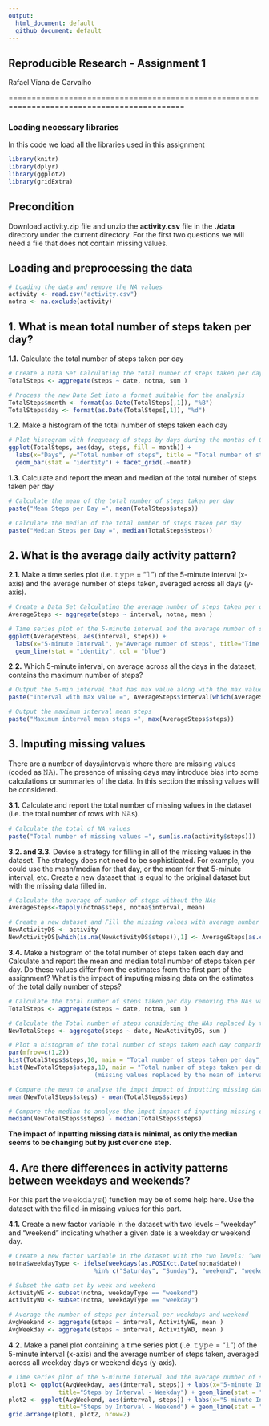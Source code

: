 ```yaml
---
output:
  html_document: default
  github_document: default
---
```

## Reproducible Research - Assignment 1
Rafael Viana de Carvalho

============================================================================================

### Loading necessary libraries

In this code we load all the libraries used in this assignment

```r
library(knitr)
library(dplyr)
library(ggplot2)
library(gridExtra)
```

## Precondition

Download activity.zip file and unzip the **activity.csv** file in the **./data** directory under the current directory.
For the first two questions we will need a file that does not contain missing values.

## Loading and preprocessing the data

```r
# Loading the data and remove the NA values
activity <- read.csv("activity.csv")
notna <- na.exclude(activity)
```

## 1. What is mean total number of steps taken per day?

**1.1.** Calculate the total number of steps taken per day

```r
# Create a Data Set Calculating the total number of steps taken per day
TotalSteps <- aggregate(steps ~ date, notna, sum )

# Process the new Data Set into a format suitable for the analysis
TotalSteps$month <- format(as.Date(TotalSteps[,1]), "%B")
TotalSteps$day <- format(as.Date(TotalSteps[,1]), "%d")
```

**1.2.** Make a histogram of the total number of steps taken each day

```r
# Plot histogram with frequency of steps by days during the months of October and November, 2012
ggplot(TotalSteps, aes(day, steps, fill = month)) + 
  labs(x="Days", y="Total number of steps", title = "Total number of steps taken each day") + 
  geom_bar(stat = "identity") + facet_grid(.~month)
```

**1.3.** Calculate and report the mean and median of the total number of steps taken per day

```r
# Calculate the mean of the total number of steps taken per day
paste("Mean Steps per Day =", mean(TotalSteps$steps))

# Calculate the median of the total number of steps taken per day
paste("Median Steps per Day =", median(TotalSteps$steps))
```


## 2. What is the average daily activity pattern?

**2.1.** Make a time series plot (i.e. 𝚝𝚢𝚙𝚎 = "𝚕") of the 5-minute interval (x-axis) and the average number of steps taken, averaged across all days (y-axis).

```r
# Create a Data Set Calculating the average number of steps taken per day
AverageSteps <- aggregate(steps ~ interval, notna, mean )
```

```r
# Time series plot of the 5-minute interval and the average number of steps taken,across all days
ggplot(AverageSteps, aes(interval, steps)) + 
  labs(x="5-minute Interval", y="Average number of steps", title="Time series plot of average steps across all days") + 
  geom_line(stat = "identity", col = "blue")
```

**2.2.** Which 5-minute interval, on average across all the days in the dataset, contains the maximum number of steps?

```r
# Output the 5-min interval that has max value along with the max value
paste("Interval with max value =", AverageSteps$interval[which(AverageSteps$steps == max(AverageSteps$steps))])

# Output the maximum interval mean steps
paste("Maximum interval mean steps =", max(AverageSteps$steps))
```

## 3. Imputing missing values
There are a number of days/intervals where there are missing values (coded as 𝙽𝙰). The presence of missing days may introduce bias into some calculations or summaries of the data. In this section the missing values will be considered.

**3.1.** Calculate and report the total number of missing values in the dataset (i.e. the total number of rows with 𝙽𝙰s).

```r
# Calculate the total of NA values
paste("Total number of missing values =", sum(is.na(activity$steps)))
```

**3.2. and 3.3.** Devise a strategy for filling in all of the missing values in the dataset. The strategy does not need to be sophisticated. For example, you could use the mean/median for that day, or the mean for that 5-minute interval, etc. Create a new dataset that is equal to the original dataset but with the missing data filled in.

```r
# Calculate the average of number of steps without the NAs
AverageSteps<-tapply(notna$steps, notna$interval, mean)

# Create a new dataset and Fill the missing values with average number of steps in the same 5-minute interval
NewActivityDS <- activity
NewActivityDS[which(is.na(NewActivityDS$steps)),1] <- AverageSteps[as.character(NewActivityDS[which(is.na(NewActivityDS$steps)),3])]
```

**3.4.** Make a histogram of the total number of steps taken each day and Calculate and report the mean and median total number of steps taken per day. Do these values differ from the estimates from the first part of the assignment? What is the impact of imputing missing data on the estimates of the total daily number of steps?

```r
# Calculate the total number of steps taken per day removing the NAs values
TotalSteps <- aggregate(steps ~ date, notna, sum )

# Calculate the Total number of steps considering the NAs replaced by the average number of steps of the 5-min interval
NewTotalSteps <- aggregate(steps ~ date, NewActivityDS, sum )
```

```r
# Plot a histogram of the total number of steps taken each day comparing the two activity data set
par(mfrow=c(1,2))
hist(TotalSteps$steps,10, main = "Total number of steps taken per day", xlab = "Steps", ylim =c(0, 25))
hist(NewTotalSteps$steps,10, main = "Total number of steps taken per day: 
                        (missing values replaced by the mean of interval)", xlab = "Steps",ylim =c(0, 25))
```

```r
# Compare the mean to analyse the impct impact of inputting missing data
mean(NewTotalSteps$steps) - mean(TotalSteps$steps)

# Compare the median to analyse the impct impact of inputting missing data
median(NewTotalSteps$steps) - median(TotalSteps$steps)
```

**The impact of inputting missing data is minimal, as only the median seems to be changing but by just over one step.**

## 4. Are there differences in activity patterns between weekdays and weekends?
For this part the 𝚠𝚎𝚎𝚔𝚍𝚊𝚢𝚜() function may be of some help here. Use the dataset with the filled-in missing values for this part.

**4.1.** Create a new factor variable in the dataset with two levels – “weekday” and “weekend” indicating whether a given date is a weekday or weekend day.

```r
# Create a new factor variable in the dataset with the two levels: “weekday” and “weekend”
notna$weekdayType <- ifelse(weekdays(as.POSIXct.Date(notna$date)) 
                        %in% c("Saturday", "Sunday"), "weekend", "weekday")

# Subset the data set by week and weekend
ActivityWE <- subset(notna, weekdayType == "weekend")
ActivityWD <- subset(notna, weekdayType == "weekday")

# Average the number of steps per interval per weekdays and weekend
AvgWeekend <- aggregate(steps ~ interval, ActivityWE, mean )
AvgWeekday <- aggregate(steps ~ interval, ActivityWD, mean )
```

**4.2.** Make a panel plot containing a time series plot (i.e. 𝚝𝚢𝚙𝚎 = "𝚕") of the 5-minute interval (x-axis) and the average number of steps taken, averaged across all weekday days or weekend days (y-axis).

```r
# Time series plot of the 5-minute interval and the average number of steps across all weekdays or weekend
plot1 <- ggplot(AvgWeekday, aes(interval, steps)) + labs(x="5-minute Interval", y="Average number of steps", 
              title="Steps by Interval - Weekday") + geom_line(stat = "identity", col = "blue")
plot2 <- ggplot(AvgWeekend, aes(interval, steps)) + labs(x="5-minute Interval", y="Average number of steps", 
              title="Steps by Interval - Weekend") + geom_line(stat = "identity", col = "red")
grid.arrange(plot1, plot2, nrow=2)
```

